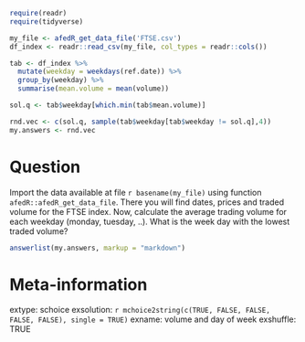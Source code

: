 ```r
require(readr)
require(tidyverse)

my_file <- afedR_get_data_file('FTSE.csv')
df_index <- readr::read_csv(my_file, col_types = readr::cols())

tab <- df_index %>%
  mutate(weekday = weekdays(ref.date)) %>%
  group_by(weekday) %>%
  summarise(mean.volume = mean(volume))

sol.q <- tab$weekday[which.min(tab$mean.volume)]

rnd.vec <- c(sol.q, sample(tab$weekday[tab$weekday != sol.q],4))
my.answers <- rnd.vec
```

Question
========

Import the data available at file `r basename(my_file)` using function `afedR::afedR_get_data_file`.  There you will find dates, prices and traded volume for the FTSE index. Now, calculate the average trading volume for each weekday (monday, tuesday, ..). What is the week day with the lowest traded volume?

```r
answerlist(my.answers, markup = "markdown")
```


Meta-information
================
extype: schoice
exsolution: `r mchoice2string(c(TRUE, FALSE, FALSE, FALSE, FALSE), single = TRUE)`
exname: volume and day of week
exshuffle: TRUE
